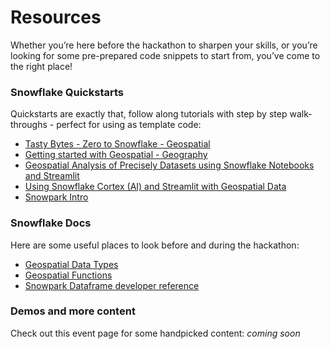 # Resources {.unnumbered}

Whether you're here before the hackathon to sharpen your skills, or you're looking for some pre-prepared code snippets to start from, you've come to the right place!

### Snowflake Quickstarts

Quickstarts are exactly that, follow along tutorials with step by step walk-throughs - perfect for using as template code:

-   [Tasty Bytes - Zero to Snowflake - Geospatial](https://quickstarts.snowflake.com/guide/tasty_bytes_zero_to_snowflake_geospatial/index.html?index=..%2F..index#0)
-   [Getting started with Geospatial - Geography](https://quickstarts.snowflake.com/guide/getting_started_with_geospatial_geography/index.html?index=..%2F..index#0)
-   [Geospatial Analysis of Precisely Datasets using Snowflake Notebooks and Streamlit](https://quickstarts.snowflake.com/guide/using_precisely_enrich_data/index.html?index=..%2F..index#0)
-   [Using Snowflake Cortex (AI) and Streamlit with Geospatial Data](https://quickstarts.snowflake.com/guide/using_snowflake_cortex_and_streamlit_with_geospatial_data/index.html?index=..%2F..index#0)
-   [Snowpark Intro](https://quickstarts.snowflake.com/guide/getting_started_with_snowpark_dataframe_api/index.html#0)

### Snowflake Docs

Here are some useful places to look before and during the hackathon:

-   [Geospatial Data Types](https://docs.snowflake.com/en/sql-reference/data-types-geospatial)
-   [Geospatial Functions](https://docs.snowflake.com/en/sql-reference/functions-geospatial)
-   [Snowpark Dataframe developer reference](https://docs.snowflake.com/en/developer-guide/snowpark/reference/python/latest/snowpark/api/snowflake.snowpark.DataFrame)

### Demos and more content

Check out this event page for some handpicked content: *coming soon*

